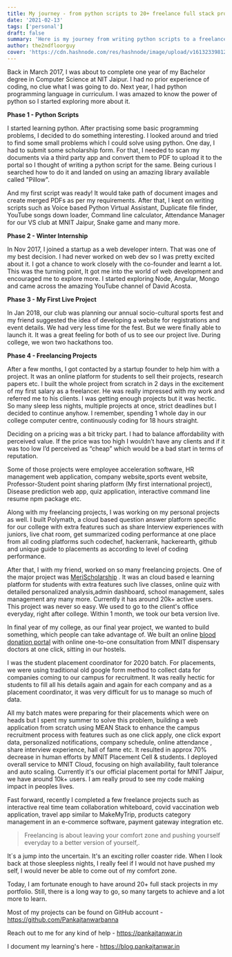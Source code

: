```yaml
---
title: My journey - from python scripts to 20+ freelance full stack projects.
date: '2021-02-13'
tags: ['personal']
draft: false
summary: 'Here is my journey from writing python scripts to a freelance full stack developer.'
author: the2ndfloorguy
cover: 'https://cdn.hashnode.com/res/hashnode/image/upload/v1613233981286/CYfQw57RY.png'
---
```


Back in March 2017, I was about to complete one year of my Bachelor degree in Computer Science at NIT Jaipur. I had no prior experience of coding, no clue what I was going to do. Next year, I had python programming language in curriculum. I was amazed to know the power of python so I started exploring more about it. 

**Phase 1 - Python Scripts**

I started learning python. After practising some basic programming problems, I decided to do something interesting. I looked around and tried to find some small problems which I could solve using python. One day, I had to submit some scholarship form. For that, I needed to scan my documents via a third party app and convert them to PDF to upload it to the portal so I thought of writing a python script for the same. Being curious I searched how to do it and landed on using an amazing library available called "Pillow".

And my first script was ready! It would take path of document images and create merged PDFs as per my requirements. After that, I kept on writing scripts such as Voice based Python Virtual Assistant, Duplicate file finder, YouTube songs down loader, Command line calculator, Attendance Manager for our VS club at MNIT Jaipur, Snake game and many more.

**Phase 2 - Winter Internship**

In Nov 2017, I joined a startup as a web developer intern. That was one of my best decision. I had never worked on web dev so I was pretty excited about it. I got a chance to work closely with the co-founder and learnt a lot. This was the turning point, It got me into the world of web development and encouraged me to explore more. I started exploring Node, Angular, Mongo and came across the amazing YouTube channel of David Acosta. 

**Phase 3 - My First Live Project**

In Jan 2018, our club was planning our annual socio-cultural sports fest and my friend suggested the idea of developing a website for registrations and event details. We had very less time for the fest. But we were finally able to launch it. It was a great feeling for both of us to see our project live. During college, we won two hackathons too.

**Phase 4 - Freelancing Projects**

After a few months, I got contacted by a startup founder to help him with a project. It was an online platform for students to sell their projects, research papers etc. I built the whole project from scratch in 2 days in the excitement of my first salary as a freelancer. He was really impressed with my work and referred me to his clients. I was getting enough projects but it was hectic. So many sleep less nights, multiple projects at once, strict deadlines but I decided to continue anyhow. I remember, spending 1 whole day in our college computer centre, continuously coding for 18 hours straight.

Deciding on a pricing was a bit tricky part. I had to balance affordability with perceived value. If the price was too high I wouldn’t have any clients and if it was too low I’d perceived as “cheap” which would be a bad start in terms of reputation.

Some of those projects were employee acceleration software, HR management web application, company website,sports event website, Professor-Student point sharing platform (My first international project), Disease prediction web app, quiz application, interactive command line resume npm package etc.

Along with my freelancing projects, I was working on my personal projects as well. I built Polymath, a cloud based question answer platform specific for our college with extra features such as share Interview experiences with juniors, live chat room, get summarized coding performance at one place from all coding platforms such codechef, hackerrank, hackerearth, github and unique guide to placements as according to level of coding performance.  

After that, I with my friend, worked on so many freelancing projects. One of the major project was [MeriScholarship](https://merischolarship.org/) . It was an cloud based e learning platform for students with extra features such live classes, online quiz with detailed personalized analysis,admin dashboard, school management, sales management any many more. Currently it has around 20k+ active users. This project was never so easy. We used to go to the client's office everyday, right after college. Within 1 month, we took our beta version live. 

In final year of my college, as our final year project, we wanted to build something, which people can take advantage of. We built an online  [blood donation portal](https://github.com/Pankajtanwarbanna/Drops-Of-Hope) with online one-to-one consultation from MNIT dispensary doctors at one click, sitting in our hostels. 

I was the student placement coordinator for 2020 batch. For placements, we were using traditional old google form method to collect data for companies coming to our campus for recruitment. It was really hectic for students to fill all his details again and again for each company and as a placement coordinator, it was very difficult for us to manage so much of data. 

All my batch mates were preparing for their placements which were on heads but I spent my summer to solve this problem, building a web application from scratch using MEAN Stack to enhance the campus recruitment process with features such as one click apply, one click export data, personalized notifications, company schedule, online attendance , share interview experience, hall of fame etc. It resulted in approx 70% decrease in human efforts by MNIT Placement Cell & students. I deployed overall service to MNIT Cloud, focusing on high availability, fault tolerance and auto scaling. Currently it's our official placement portal for MNIT Jaipur, we have around 10k+ users. I am really proud to see my code making impact in peoples lives.

Fast forward, recently I completed a few freelance projects such as interactive real time team collaboration whiteboard, covid vaccination web application, travel app similar to MakeMyTrip, products category management in an e-commerce software, payment gateway integration etc.

> Freelancing is about leaving your comfort zone and pushing yourself everyday to a better version of yourself,.

It´s a jump into the uncertain. It's an exciting roller coaster ride. When I look back at those sleepless nights, I really feel if I would not have pushed my self, I would never be able to come out of my comfort zone.  

Today, I am fortunate enough to have around 20+ full stack projects in my portfolio. Still, there is a long way to go, so many targets to achieve and a lot more to learn. 

Most of my projects can be found on GitHub account - https://github.com/Pankajtanwarbanna

Reach out to me for any kind of help - https://pankajtanwar.in

I document my learning's here - https://blog.pankajtanwar.in